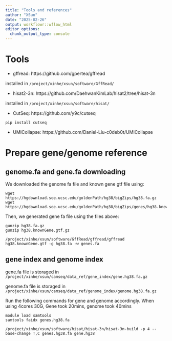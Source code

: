 ```yaml
---
title: "Tools and references"
author: "XSun"
date: "2025-02-26"
output: workflowr::wflow_html
editor_options:
  chunk_output_type: console
---
```


# Tools 

- gffread: https://github.com/gpertea/gffread

installed in `/project/xinhe/xsun/software/GffRead/`

- hisat2-3n: https://github.com/DaehwanKimLab/hisat2/tree/hisat-3n 

installed in `/project/xinhe/xsun/software/hisat/`

-  CutSeq: https://github.com/y9c/cutseq

`pip install cutseq`

- UMICollapse: https://github.com/Daniel-Liu-c0deb0t/UMICollapse

# Prepare gene/genome reference

## genome.fa and gene.fa downloading

We downloaded the genome fa file and known gene gtf file using: 

```shell
wget https://hgdownload.soe.ucsc.edu/goldenPath/hg38/bigZips/hg38.fa.gz
wget https://hgdownload.soe.ucsc.edu/goldenPath/hg38/bigZips/genes/hg38.knownGene.gtf.gz
```

Then, we generated gene fa file using the files above:

```shell
gunzip hg38.fa.gz
gunzip hg38.knownGene.gtf.gz

/project/xinhe/xsun/software/GffRead/gffread/gffread hg38.knownGene.gtf -g hg38.fa -w genes.fa
```

## gene index and genome index

gene.fa file is storaged in `/project/xinhe/xsun/camseq/data_ref/gene_index/gene.hg38.fa.gz`

genome.fa file is storaged in `/project/xinhe/xsun/camseq/data_ref/genome_index/genome.hg38.fa.gz`

Run the following commands for gene and genome accordingly. When using 4cores 30G, Gene took 20mins, genome took 40mins

```shell
module load samtools 
samtools faidx genes.hg38.fa

/project/xinhe/xsun/software/hisat/hisat-3n/hisat-3n-build -p 4 --base-change T,C genes.hg38.fa gene.hg38
```
